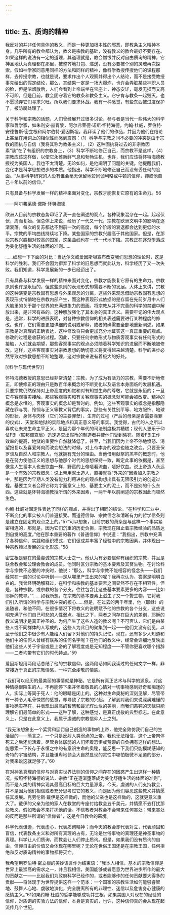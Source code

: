 ```yaml
---
---
---
```

title: 五、质询的精神
---




我反对的并非任何具体的教义，而是一种更加根本性的邪恶，即教条主义精神本身。几乎所有的教会都认为，教义是宗教的基础，没有教义的教会最好不要存在。如果这样的说法有一定的道理，其道理就是，教会憎恨并反对自由质询的精神，它神圣地认为真理都在那里，被整齐地打包、递送，没有必要被个别的灵魂再次探索。假如神学家同意用同样的方法和同样的精神，像科学教授传授他们的课程那样，去传授宗教，也就是说，要求作出个人观察并得出个人结论，而不是接受教授事先给出的假定结论，那么，其结果一定是一场大爆炸，也许会弄脏某些神职人员的脸，但是浓烟散后，人们会看到上帝端坐在宝座上，神态安详，毫发无损而又高不可即。但是目前，教会固守着它的教条和教条主义。它宁肯与教条一起毁灭，也不愿抛弃它们寻求兴旺。所以我们要求休战。我有一种感觉，有些东西被过度保护了，被防腐处理了。

关于科学和宗教的话题，人们曾经展开过很多讨论，参与者是当代一些伟大的科学家和哲学家，如朱利安·赫胥黎，阿尔弗莱德·诺斯·怀特海德，约翰·杜威，罗伯特·安德鲁斯·密立根和阿尔伯特·爱因斯坦。我拜读了他们的作品，并因为他们在结论上甚至在用词上的相似性而感到震撼：（1）科学与宗教之间不必要的冲突是由于宗教的固执与自信（我将其称为教条主义），（2）这种固执将过去的非宗教因素“装”在了有组织的宗教身上，（3）科学不断地修正自己，而宗教不是这样，（4）宗教应该这样做，以使它永葆新鲜气息和勃勃生机。也许，我们应该将怀特海德教授视为美国人，我也不太清楚。无论如何，是他阐明了问题的关键。他提醒我们，变化才是科学思想进步的本质。他指出，科学不断地修正自己而没有丢任何的脸面。“从事科学研究的人没有谁会毫无保留地赞同伽利略或牛顿的信仰，抑或他自己十年以前的信仰。”

只有具备与科学发展一样的精神来面对变化，宗教才能恢复它原有的生命力。56

——阿尔弗莱德·诺斯·怀特海德

欧洲人目前的宗教态势印证了我一直在阐述的观点。各种现象混杂在一起。起起伏伏，周而复始。但总体上来说，经历了一代又一代，宗教在欧洲文明中的影响在逐渐衰落。每次的复苏都达不到前一次的高度，每个阶段的衰退都会达到更低的水平。宗教的平均曲线持续地下降。某些国家的宗教兴趣高于其他国家。但是，在那些宗教兴趣相对较高的国家，这条曲线也在一代一代地下降。宗教正在逐渐堕落成为美化舒适生活的体面的准则……

……细想一下下面的对比：当达尔文或爱因斯坦宣布改变我们思想的理论时，这是科学的胜利。我们不会因为摒弃了科学的旧思想而就此认为，科学经历了又一次失败。我们知道，科学发展新的一步已经迈出了。

只有具备与科学发展一样的精神来面对变化，宗教才能恢复它原有的生命力。宗教原则也许是永恒的，但这些原则的表现形式却需要不断的发展。大体上来讲，宗教的这种演变是宗教固有思想与外来观念的分离，这些外来观念借助宗教固有思想的表现形式悄悄地在宗教内部产生，而这种表现形式依据的是存留在先前岁月中人们大脑里的关于那个世界的充满想象力的图画。将宗教从并不完善的科学的禁锢中解放出来，是非常有益的。这种解放强化了其本身的真正含义。需要牢记的伟大观点是，通常，科学的进展表明，对各种宗教信仰的相关表述需要进行某种程度的修改。也许，它们需要更加详细的说明或解释，或者的确需要全部地重新阐述。如果宗教是对真理的正确表达，这种修改将只会更加充分地证实这一真正重要的观点。修改的过程是收获的过程。因此，只要任何宗教形式与物质客观事实有任何形式的接触，人们就会期望，那些客观事实的观点必须随着科学知识的进展而不断地被修改。这样，这些客观事实对宗教思想的确切意义将变得越来越清楚。科学的进步必然导致对宗教思想不断地整理，这对宗教来说有着极大的好处。

[《科学与现代世界》]

怀特海德教授的意思已经非常清楚：宗教，为了成为有活力的宗教，需要不断地修正，即使修正的理由只是数百年来概念的不断变化以及语言本身面临的发展机遇。只要宗教仍然保持对上帝高度的知觉和对有知觉生命的尊敬，它就是永恒的；一旦它与客观事实接触，那些客观事实和有关客观事实的概念就可能会被改变。精神的概念是永恒的，客观事实的概念却是暂时的。例如，这些客观事实的概念是指那隐藏在罪与罚、怜悯与正义等教义背后的事实，那些有关性别平等、地方服饰、地球的形状、身体与肉体（它们的主要罪孽）、生育的过程（产后的母亲是否需要涤罪的仪式）、天堂和地狱的实际地点和真正意义等的事实。我觉得，古代的人之所以喜欢让未来生命主宰正义，是因为那个年代的司法制度极其糟糕；现代人更乐于仰仗FBI（联邦调查局）迅速追查出假币的制造者并使他们受到惩罚。随着FBI工作效率的提高，地狱的重要性自然就降低了。甚至，当我们因为上帝不停地愤怒、渴望报复以及喜爱烤肉而改变想法的时候，对上帝本身的观念也随之改变。只要圣保罗谈及自然人和宗教人，他就拥有充分的理由。当他借用献祭的羔羊的概念时，他是在努力使他正义的思想与他那个时代的思想保持一致，断定此事的依据是，甚至像食人生番本人也去饮血一样，野蛮的上帝嗜看流血，嗜好饮血。说上帝造人永远是一个有效的宗教概念；说上帝用泥土造人，直接就将“外来的”因素加入宗教之中，那是因为早期人类没有能力利用进化的观点构想出具有无限吸引力的创造过程。基要主义者会将它称为字面意义上的、基要主义的泥土，而不是别的什么东西。这些就是怀特海德教授所谓的外来因素，一两千年以前阐述的宗教因此而顿然生色。

约翰·杜威对固定性表达了同样的观点，并得出了相同的结论。“在科学和工业中，不断变化的事实被人们普遍接受。而道德信仰、宗教信念和清晰有力的哲学信条则是建立在固定的观点之上的。”57“可以想象，目前宗教的萧条是与这样一个事实紧密相连的，那就是，因为它们沉重的历史负担，宗教现在阻止着宗教经验的品质达到自觉的高度。”他在那本重要的著作《普通信仰》中说道：“我指出，宗教中充满了各种信仰、实践和组织模式，它们促成并丰富了经验中的宗教因素，并体现出一种宗教赖以发展的文化形态。”58

密立根是健在的最虔诚的宗教人士之一。他认为有必要信仰有组织的宗教，并且是联合教会和公理会教会的成员。他同时区分宗教的基本要素及其赘生物。在讨论科学与宗教不必要的冲突时，他说：“那么，科学与宗教不能相容的怪念头——我们经常在一般的讨论中听到——是从哪里产生出来的呢？我再次认为，答案是明明白白的。我曾经明确解释过，在科学和宗教的基本要素之间显然不存在不相容性。但是，各种宗教，或宗教的各个分支，往往包含比这些基本要素更多的内容——比如耶稣的教导。”“……如我所想，在宗教的基本要素上滋生了又一个赘生物，它将我们引入所谓的科学与宗教冲突的核心……但是，在过去的两千年里，他（耶稣）的追随者，和他不同，在很多情况下将教义的说明赋予他的宗教的各个分支，这些说明充满了他们自己可悲的人性弱点。相比之下，两者之间存在巨大的差别，耶稣的教义说明才是真正神圣的。为何产生了这些人造的教义呢？不可否认，它们是由某些人或不同群体的人写成的，这些人为此目的聚集到一起——他们太没有创见，以至于他们之中很少有人能给人们留下对他们的持久记忆。现在，还有多少人知道和他们中的任何人曾经有联系的任何名字呢？在他们的教义中，经常会详细地反映出他们这些人关于宇宙或是上帝的了解程度或是无知程度——不管你更喜欢哪个措辞——二者均带有它们的时代特点。”59

爱因斯坦用两段话总结了他的宗教信仰。这两段话如同我读过的任何文字一样，非常接近于真正的宗教情感，一种完全虔敬的情感。

“我们可以经历的最美丽的事情就是神秘。它是所有真正艺术与科学的源泉。对这种情感很陌生的人，不再能停下来并怀着敬畏的心情对一切事物感到好奇和痴迷的人，实际上等同于死人：他的眼睛是闭上的。这种对生命奥秘的深刻见解，尽管带有一种令人毛骨悚然的感觉，却导致了宗教的兴起。了解到对我们来说深奥难懂的事物确实存在，并表现出最高的智慧和最光辉灿烂的美丽，而我们愚钝的天赋只能理解它们最简单的形式——这种了解，这种感觉，是真正虔敬的典型标志。在此意义上，只是在此意义上，我属于虔诚的宗教信仰人士之列。

“我无法想象出一个奖赏和惩罚自己创造的事物的上帝，他完全效仿我们自己的生活目的——简言之，一个只是反射人类弱点的上帝。我也无法相信，这个上帝肉体死去之后还能活着，尽管身体孱弱的人们怀着恐惧或荒谬的自负拥有这样的想法。能思索一下长存于永恒之中的有意识生命的奥秘，能反思一下我们只能模糊感知的奇特的宇宙结构，并且能谦卑地领会大自然显现的灵性中哪怕极微不足道的部分，对我来说这就足够了。”60

在对神圣真理的信仰与对真实世界法则的信仰之间存在的困惑产生出这样一种情况，按照怀特海德的说法，宗教“正在逐渐堕落成为美化舒适生活的体面的准则”，而不是人类的精神实现其最高目标的巨大力量源泉。今天，虔诚的人们支持教会，并不是因为他们相信或者充分思考过它的教义，而是因为他们容忍这些教义并情愿任其发展。克劳伦斯·戴伊是这样做的，而他的父亲也是这样做的，这就更意义重大了。戴伊的父亲为他的家人在教堂的专座付给教会五千美元，并情愿不去打扰那些教义，假如教会不来打扰他的话。不信教者对教会不会带来任何害处；带来害处的反而是那些所谓的“信仰者”，这是今日教会的窘境。

科学代表谦逊，代表虚心，代表质询精神；而今天的教会却代表对立，代表顽固和盲信，代表教条主义和对所有真理的占有，无论是世俗事物的真理还是神圣事物的真理。科学让人们质询，而教会让人们停止质询。但是，如果我们没有质询的自由，信仰自由的价值又会体现在哪里呢？无论在世俗王国还是在宗教王国，任何拒绝和反对质询精神的事物都将灭亡。

我希望用罗伯特·密立根的美妙语言作为结束语：“我本人相信，基本的宗教信仰是世界上最崇高的需求之一，并且我相信，美国能够或者愿意为世界进步所作的最大的贡献之一——比起我们为政府科学已经作的，或者能够作的任何贡献要大得多的贡献——将体现于为世界提供这样一个范本：一个国家的宗教生活如何能够睿智地、鼓舞人心地、虔敬地演化，完全脱离所有的非理性、迷信以及危害身心健康的感情主义。”61如果约翰·杜威的哲学能够成功并生根，如果美国人对现在的经验的信仰，对质询的实验方法的信仰，本身是真实的，也许，这种信仰真的会从现在起流传几个世纪。